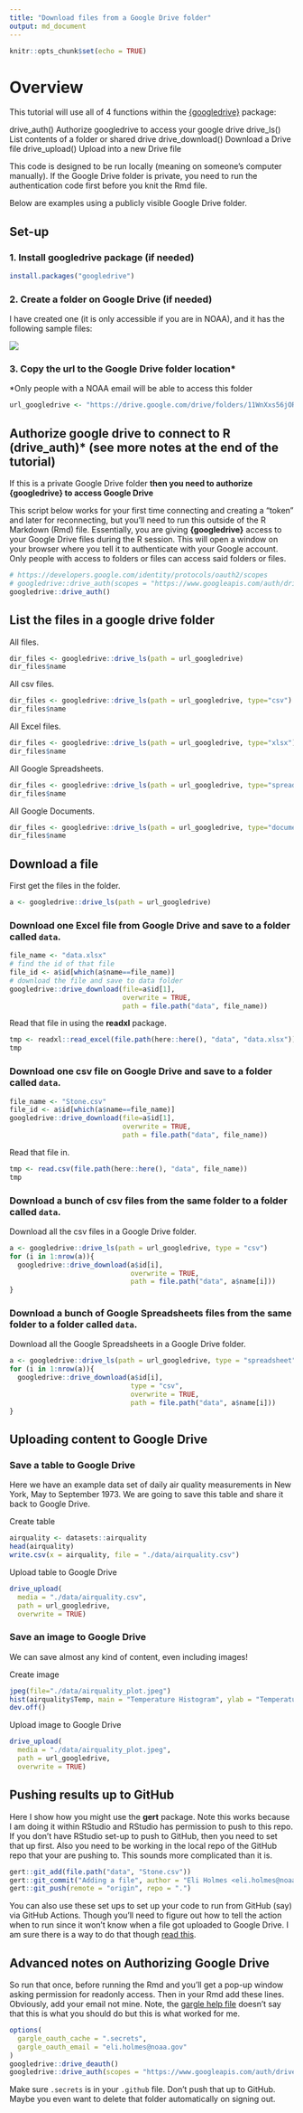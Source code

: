 ```yaml
---
title: "Download files from a Google Drive folder"
output: md_document
---
```


```r
knitr::opts_chunk$set(echo = TRUE)
```

# Overview

This tutorial will use all of 4 functions within the [{googledrive}](https://googledrive.tidyverse.org/) package:

drive_auth()         Authorize googledrive to access your google drive
drive_ls()           List contents of a folder or shared drive
drive_download()     Download a Drive file
drive_upload()       Upload into a new Drive file

This code is designed to be run locally (meaning on someone's computer manually). If the Google Drive folder is private, you need to run the authentication code first before you knit the Rmd file.

Below are examples using a publicly visible Google Drive folder. 

## Set-up

### 1. Install **googledrive** package (if needed)

```r
install.packages("googledrive")
```

### 2. Create a folder on Google Drive (if needed)

I have created one (it is only accessible if you are in NOAA), and it has the following sample files:

![](images/googledrive.png)

### 3. Copy the url to the Google Drive folder location*

*Only people with a NOAA email will be able to access this folder 

```r
url_googledrive <- "https://drive.google.com/drive/folders/11WnXxs56jORbLkD1mFTZxwSaShex3Sse"
```

## Authorize google drive to connect to R (drive_auth)* (see more notes at the end of the tutorial)

If this is a private Google Drive folder **then you need to authorize {googledrive} to access Google Drive**

This script below works for your first time connecting and creating a "token" and later for reconnecting, but you'll need to run this outside of the R Markdown (Rmd) file. Essentially, you are giving **{googledrive}** access to your Google Drive files during the R session. This will open a window on your browser where you tell it to authenticate with your Google account. Only people with access to folders or files can access said folders or files. 

```r
# https://developers.google.com/identity/protocols/oauth2/scopes
# googledrive::drive_auth(scopes = "https://www.googleapis.com/auth/drive.readonly", email="eli.holmes@noaa.gov")
googledrive::drive_auth()
```

## List the files in a google drive folder

All files.
```r
dir_files <- googledrive::drive_ls(path = url_googledrive)
dir_files$name
```

All csv files.
```r
dir_files <- googledrive::drive_ls(path = url_googledrive, type="csv")
dir_files$name
```

All Excel files.
```r
dir_files <- googledrive::drive_ls(path = url_googledrive, type="xlsx")
dir_files$name
```

All Google Spreadsheets.
```r
dir_files <- googledrive::drive_ls(path = url_googledrive, type="spreadsheet")
dir_files$name
```

All Google Documents.
```r
dir_files <- googledrive::drive_ls(path = url_googledrive, type="document")
dir_files$name
```

## Download a file

First get the files in the folder.
```r
a <- googledrive::drive_ls(path = url_googledrive)
```

### Download one Excel file from Google Drive and save to a folder called `data`.
```r
file_name <- "data.xlsx"
# find the id of that file
file_id <- a$id[which(a$name==file_name)]
# download the file and save to data folder
googledrive::drive_download(file=a$id[1],
                            overwrite = TRUE, 
                            path = file.path("data", file_name))
```

Read that file in using the **readxl** package.
```r
tmp <- readxl::read_excel(file.path(here::here(), "data", "data.xlsx"))
tmp
```

### Download one csv file on Google Drive and save to a folder called `data`.

```r
file_name <- "Stone.csv"
file_id <- a$id[which(a$name==file_name)]
googledrive::drive_download(file=a$id[1],
                            overwrite = TRUE, 
                            path = file.path("data", file_name))
```

Read that file in.

```r
tmp <- read.csv(file.path(here::here(), "data", file_name))
tmp
```

### Download a bunch of csv files from the same folder to a folder called `data`.

Download all the csv files in a Google Drive folder.

```r
a <- googledrive::drive_ls(path = url_googledrive, type = "csv")
for (i in 1:nrow(a)){
  googledrive::drive_download(a$id[i], 
                              overwrite = TRUE, 
                              path = file.path("data", a$name[i]))
}
```

### Download a bunch of Google Spreadsheets files from the same folder to a folder called `data`.

Download all the Google Spreadsheets in a Google Drive folder.

```r
a <- googledrive::drive_ls(path = url_googledrive, type = "spreadsheet")
for (i in 1:nrow(a)){
  googledrive::drive_download(a$id[i], 
                              type = "csv", 
                              overwrite = TRUE, 
                              path = file.path("data", a$name[i]))
}
```

## Uploading content to Google Drive

### Save a table to Google Drive

Here we have an example data set of daily air quality measurements in New York, May to September 1973. We are going to save this table and share it back to Google Drive. 

Create table

```r
airquality <- datasets::airquality
head(airquality)
write.csv(x = airquality, file = "./data/airquality.csv")
```

Upload table to Google Drive

```r
drive_upload(
  media = "./data/airquality.csv", 
  path = url_googledrive, 
  overwrite = TRUE)
```

### Save an image to Google Drive

We can save almost any kind of content, even including images!

Create image

```r
jpeg(file="./data/airquality_plot.jpeg")
hist(airquality$Temp, main = "Temperature Histogram", ylab = "Temperatures")
dev.off()
```

Upload image to Google Drive

```r
drive_upload(
  media = "./data/airquality_plot.jpeg", 
  path = url_googledrive, 
  overwrite = TRUE)
```

## Pushing results up to GitHub

Here I show how you might use the **gert** package. Note this works because I am doing it within RStudio and RStudio has permission to push to this repo. If you don't have RStudio set-up to push to GitHub, then you need to set that up first. Also you need to be working in the local repo of the GitHub repo that your are pushing to. This sounds more complicated than it is.

```r
gert::git_add(file.path("data", "Stone.csv"))
gert::git_commit("Adding a file", author = "Eli Holmes <eli.holmes@noaa.gov>")
gert::git_push(remote = "origin", repo = ".")
```

You can also use these set ups to set up your code to run from GitHub (say) via GitHub Actions. Though you'll need to figure out how to tell the action when to run since it won't know when a file got uploaded to Google Drive. I am sure there is a way to do that though [read this](https://gargle.r-lib.org/articles/non-interactive-auth.html).

## Advanced notes on Authorizing Google Drive

So run that once, before running the Rmd and you'll get a pop-up window asking permission for readonly access. Then in your Rmd add these lines. Obviously, add your email not mine. Note, the [gargle help file](https://gargle.r-lib.org/articles/non-interactive-auth.html) doesn't say that this is what you should do but this is what worked for me.
```r
options(
  gargle_oauth_cache = ".secrets",
  gargle_oauth_email = "eli.holmes@noaa.gov"
)
googledrive::drive_deauth()
googledrive::drive_auth(scopes = "https://www.googleapis.com/auth/drive.readonly", email="eli.holmes@noaa.gov")
```

Make sure `.secrets` is in your `.github` file. Don't push that up to GitHub. Maybe you even want to delete that folder automatically on signing out.

